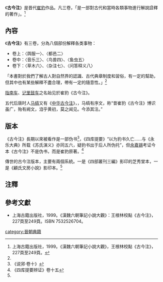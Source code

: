 《'''古今注'''》是晋代[[崔豹|崔豹]]作品。凡三卷，「是一部對古代和當時各類事物進行解說詮釋的著作」。<ref name="王"> 上海古籍出版社，1999。《漢魏六朝筆記小說大觀》，王根林校點《古今注》，227頁至249頁。</ref>

==內容==
《'''古今注'''》有三卷，分為八個部份解釋各类事物：
* 卷上：〈舆服一〉、〈都邑二〉
* 卷中：〈音乐三〉、〈鸟兽四〉、〈鱼虫五〉
* 卷下：〈草木六〉、〈杂注七〉、〈问答释义八〉

「本書對於我們了解古人對自然界的認識、古代典章制度和習俗，有一定的幫助，但其中也有某些解釋不盡合理，帶有一定的隨意性。」<ref name="王" />

[[指南车|指南车]]、[[记里鼓车|记里鼓车]]之名始见於崔豹《古今注》。

五代后唐时人[[马缟|马缟]]又有《[[中华古今注|中华古今注]]》，{{Fact|此二書“文相同者十之九，不过次序稍有先后，字句偶有加减”|time=2018-10-24T07:15:23+00:00}}，马缟有序文，称“昔崔豹《古今注》博识虽广，殆有阙文，洎乎黄初，莫之闻见。今添其注。”

==版本==
《古今注》長期以來被看作是一部伪书<ref>《说郛·卷十》</ref>，《四库提要》“以为豹书久亡……与《永乐大典》所载《苏氏演义》亦同五六，疑豹书出于后人所伪托”，但[[余嘉锡|余嘉锡]]考证今本《古今注》不是伪书，而是崔豹原著。<ref>《四库提要辨证》卷十五</ref>

傳世的古今注版本，主要有兩個系統。一是《四部叢刊三編》影印的芝秀堂本，一是《顧氏文房小說》影印本。<ref name="王" />

== 注釋 ==
{{reflist}}

==參考文獻==
{{wikisource|古今注}}
* 上海古籍出版社，1999。《漢魏六朝筆記小說大觀》：王根林校點《古今注》，227頁至249頁。ISBN 7532526704。

[[category:晉朝典籍|category:晉朝典籍]]